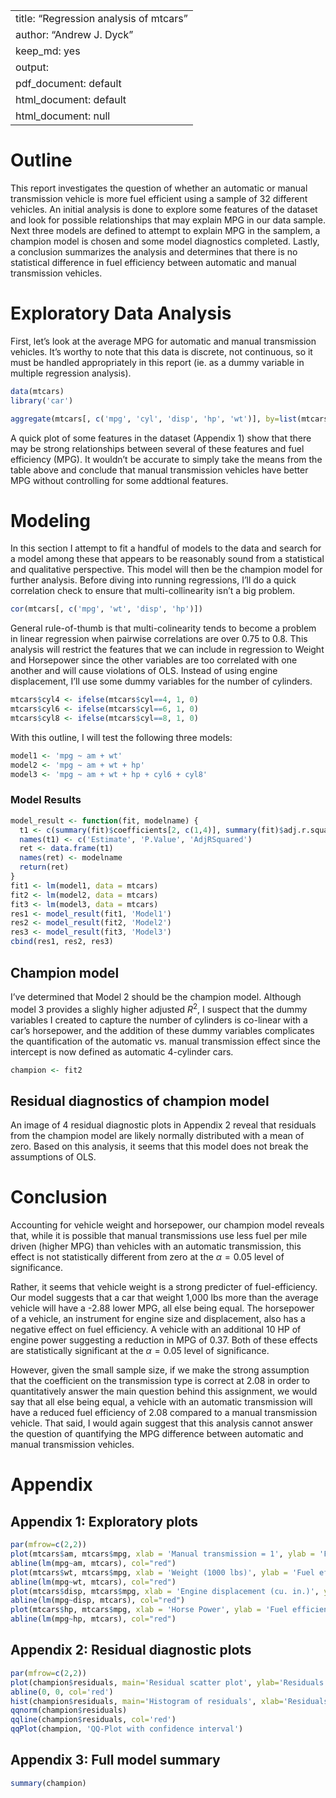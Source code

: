 
---
title: "Regression analysis of mtcars"
author: "Andrew J. Dyck"
keep_md: yes
output:
  pdf_document: default
  html_document: default
html_document: null
---

# Outline #
This report investigates the question of whether an automatic or manual transmission vehicle is more fuel efficient using a sample of 32 different vehicles. An initial analysis is done to explore some features of the dataset and look for possible relationships that may explain MPG in our data sample. Next three models are defined to attempt to explain MPG in the samplem, a champion model is chosen and some model diagnostics completed. Lastly, a conclusion summarizes the analysis and determines that there is no statistical difference in fuel efficiency between automatic and manual transmission vehicles.

# Exploratory Data Analysis #

First, let's look at the average MPG for automatic and manual transmission vehicles. It's worthy to note that this data is discrete, not continuous, so it must be handled appropriately in this report (ie. as a dummy variable in multiple regression analysis).
```r
data(mtcars)
library('car')
```

```r
aggregate(mtcars[, c('mpg', 'cyl', 'disp', 'hp', 'wt')], by=list(mtcars$am), FUN=mean)
```

A quick plot of some features in the dataset (Appendix 1) show that there may be strong relationships between several of these features and fuel efficiency (MPG). It wouldn't be accurate to simply take the means from the table above and conclude that manual transmission vehicles have better MPG without controlling for some addtional features. 

# Modeling #
In this section I attempt to fit a handful of models to the data and search for a model among these that appears to be reasonably sound from a statistical and qualitative perspective. This model will then be the champion model for further analysis. Before diving into running regressions, I'll do a quick correlation check to ensure that multi-collinearity isn't a big problem.

```r
cor(mtcars[, c('mpg', 'wt', 'disp', 'hp')])
```

General rule-of-thumb is that multi-colinearity tends to become a problem in linear regression when pairwise correlations are over 0.75 to 0.8. This analysis will restrict the features that we can include in regression to Weight and Horsepower since the other variables are too correlated with one another and will cause violations of OLS. Instead of using engine displacement, I'll use some dummy variables for the number of cylinders.

```r
mtcars$cyl4 <- ifelse(mtcars$cyl==4, 1, 0)
mtcars$cyl6 <- ifelse(mtcars$cyl==6, 1, 0)
mtcars$cyl8 <- ifelse(mtcars$cyl==8, 1, 0)
```

With this outline, I will test the following three models:

```r
model1 <- 'mpg ~ am + wt'
model2 <- 'mpg ~ am + wt + hp'
model3 <- 'mpg ~ am + wt + hp + cyl6 + cyl8'
```

### Model Results ###
```r
model_result <- function(fit, modelname) {
  t1 <- c(summary(fit)$coefficients[2, c(1,4)], summary(fit)$adj.r.squared)
  names(t1) <- c('Estimate', 'P.Value', 'AdjRSquared')
  ret <- data.frame(t1)
  names(ret) <- modelname
  return(ret)
}
fit1 <- lm(model1, data = mtcars)
fit2 <- lm(model2, data = mtcars)
fit3 <- lm(model3, data = mtcars)
res1 <- model_result(fit1, 'Model1')
res2 <- model_result(fit2, 'Model2')
res3 <- model_result(fit3, 'Model3')
cbind(res1, res2, res3)
```




## Champion model ##

I've determined that Model 2 should be the champion model. Although model 3 provides a slighly higher adjusted $R^2$, I suspect that the dummy variables I created to capture the number of cylinders is co-linear with a car's horsepower, and the addition of these dummy variables complicates the quantification of the automatic vs. manual transmission effect since the intercept is now defined as automatic 4-cylinder cars. 

```r
champion <- fit2
```

## Residual diagnostics of champion model ##

An image of 4 residual diagnostic plots in Appendix 2 reveal that residuals from the champion model are likely normally distributed with a mean of zero. Based on this analysis, it seems that this model does not break the assumptions of OLS.

# Conclusion

Accounting for vehicle weight and horsepower, our champion model reveals that, while it is possible that manual transmissions use less fuel per mile driven (higher MPG) than vehicles with an automatic transmission, this effect is not statistically different from zero at the $\alpha = 0.05$ level of significance.

Rather, it seems that vehicle weight is a strong predicter of fuel-efficiency. Our model suggests that a car that weight 1,000 lbs more than the average vehicle will have a -2.88 lower MPG, all else being equal. The horsepower of a vehicle, an instrument for engine size and displacement, also has a negative effect on fuel efficiency. A vehicle with an additional 10 HP of engine power suggesting a reduction in MPG of 0.37. Both of these effects are statistically significant at the $\alpha = 0.05$ level of significance.

However, given the small sample size, if we make the strong assumption that the coefficient on the transmission type is correct at 2.08 in order to quantitatively answer the main question behind this assignment, we would say that all else being equal, a vehicle with an automatic transmission will have a reduced fuel efficiency of 2.08 compared to a manual transmission vehicle. That said, I would again suggest that this analysis cannot answer the question of quantifying the MPG difference between automatic and manual transmission vehicles.

# Appendix #

## Appendix 1: Exploratory plots ##
```r
par(mfrow=c(2,2))
plot(mtcars$am, mtcars$mpg, xlab = 'Manual transmission = 1', ylab = 'Fuel efficiency (mpg)')
abline(lm(mpg~am, mtcars), col="red")
plot(mtcars$wt, mtcars$mpg, xlab = 'Weight (1000 lbs)', ylab = 'Fuel efficiency (mpg)')
abline(lm(mpg~wt, mtcars), col="red")
plot(mtcars$disp, mtcars$mpg, xlab = 'Engine displacement (cu. in.)', ylab = 'Fuel efficiency (mpg)')
abline(lm(mpg~disp, mtcars), col="red")
plot(mtcars$hp, mtcars$mpg, xlab = 'Horse Power', ylab = 'Fuel efficiency (mpg)')
abline(lm(mpg~hp, mtcars), col="red")
```

## Appendix 2: Residual diagnostic plots ##
```r
par(mfrow=c(2,2))
plot(champion$residuals, main='Residual scatter plot', ylab='Residuals')
abline(0, 0, col='red')
hist(champion$residuals, main='Histogram of residuals', xlab='Residuals')
qqnorm(champion$residuals)
qqline(champion$residuals, col='red')
qqPlot(champion, 'QQ-Plot with confidence interval')
```

## Appendix 3: Full model summary #
```r
summary(champion)
```